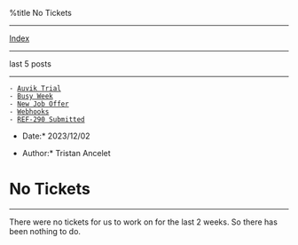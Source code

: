 %title No Tickets


---------------------------
[[index.wiki|Index]]
---------------------------

last 5 posts
---------------------------

 - [[1700863814-auvik-trial.wiki|Auvik Trial]]
 - [[1700345096-busy-week.wiki|Busy Week]]
 - [[1700104768-new-job-offer.wiki|New Job Offer]]
 - [[1699564352-webhooks.wiki|Webhooks]]
 - [[1699558725-ref-290-submitted.wiki|REF-290 Submitted]]

*Date:* 2023/12/02

*Author:* Tristan Ancelet

= No Tickets =
--------------
There were no tickets for us to work on for the last 2 weeks. So there has been nothing to do.
